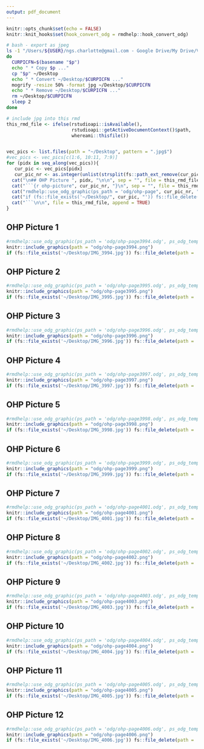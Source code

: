 ```yaml
---
output: pdf_document
---
```


```r
knitr::opts_chunk$set(echo = FALSE)
knitr::knit_hooks$set(hook_convert_odg = rmdhelp::hook_convert_odg)
```

```bash
# bash - export as jpeg
ls -1 "/Users/${USER}/ngs.charlotte@gmail.com - Google Drive/My Drive/Vorlesung/LBG/FS2023/OHPL08"/* | while read p
do
  CURPICFN=$(basename "$p")
  echo " * Copy $p ..."
  cp "$p" ~/Desktop
  echo " * Convert ~/Desktop/$CURPICFN ..."
  mogrify -resize 50% -format jpg ~/Desktop/$CURPICFN
  echo " * Remove ~/Desktop/$CURPICFN ..."
  rm ~/Desktop/$CURPICFN
  sleep 2
done
```

```r
# include jpg into this rmd
this_rmd_file <- ifelse(rstudioapi::isAvailable(),
                        rstudioapi::getActiveDocumentContext()$path,
                        whereami::thisfile())


vec_pics <- list.files(path = "~/Desktop", pattern = ".jpg$")
#vec_pics <- vec_pics[c(1:6, 10:11, 7:9)]
for (pidx in seq_along(vec_pics)){
   cur_pic <- vec_pics[pidx]
   cur_pic_nr <- as.integer(unlist(strsplit(fs::path_ext_remove(cur_pic), "_"))[2])
  cat("\n## OHP Picture ", pidx, "\n\n", sep = "", file = this_rmd_file, append = TRUE)
  cat("```{r ohp-picture", cur_pic_nr, "}\n", sep = "", file = this_rmd_file, append = TRUE)
  cat("rmdhelp::use_odg_graphic(ps_path = 'odg/ohp-page", cur_pic_nr, ".odg', ps_odg_template = 'odg_draw_a4_portrait')\n", sep = "", file = this_rmd_file, append = TRUE)
  cat("if (fs::file_exists('~/Desktop/", cur_pic, "')) fs::file_delete(path = '~/Desktop/", cur_pic, "')\n", sep = "", file = this_rmd_file, append = TRUE)
  cat("```\n\n", file = this_rmd_file, append = TRUE)
}
```


## OHP Picture 1

```r
#rmdhelp::use_odg_graphic(ps_path = 'odg/ohp-page3994.odg', ps_odg_template = 'odg_draw_a4_portrait')
knitr::include_graphics(path = "odg/ohp-page3994.png")
if (fs::file_exists('~/Desktop/IMG_3994.jpg')) fs::file_delete(path = '~/Desktop/IMG_3994.jpg')
```


## OHP Picture 2

```r
#rmdhelp::use_odg_graphic(ps_path = 'odg/ohp-page3995.odg', ps_odg_template = 'odg_draw_a4_portrait')
knitr::include_graphics(path = "odg/ohp-page3995.png")
if (fs::file_exists('~/Desktop/IMG_3995.jpg')) fs::file_delete(path = '~/Desktop/IMG_3995.jpg')
```


## OHP Picture 3

```r
#rmdhelp::use_odg_graphic(ps_path = 'odg/ohp-page3996.odg', ps_odg_template = 'odg_draw_a4_portrait')
knitr::include_graphics(path = "odg/ohp-page3996.png")
if (fs::file_exists('~/Desktop/IMG_3996.jpg')) fs::file_delete(path = '~/Desktop/IMG_3996.jpg')
```


## OHP Picture 4

```r
#rmdhelp::use_odg_graphic(ps_path = 'odg/ohp-page3997.odg', ps_odg_template = 'odg_draw_a4_portrait')
knitr::include_graphics(path = "odg/ohp-page3997.png")
if (fs::file_exists('~/Desktop/IMG_3997.jpg')) fs::file_delete(path = '~/Desktop/IMG_3997.jpg')
```


## OHP Picture 5

```r
#rmdhelp::use_odg_graphic(ps_path = 'odg/ohp-page3998.odg', ps_odg_template = 'odg_draw_a4_portrait')
knitr::include_graphics(path = "odg/ohp-page3998.png")
if (fs::file_exists('~/Desktop/IMG_3998.jpg')) fs::file_delete(path = '~/Desktop/IMG_3998.jpg')
```


## OHP Picture 6

```r
#rmdhelp::use_odg_graphic(ps_path = 'odg/ohp-page3999.odg', ps_odg_template = 'odg_draw_a4_portrait')
knitr::include_graphics(path = "odg/ohp-page3999.png")
if (fs::file_exists('~/Desktop/IMG_3999.jpg')) fs::file_delete(path = '~/Desktop/IMG_3999.jpg')
```


## OHP Picture 7

```r
#rmdhelp::use_odg_graphic(ps_path = 'odg/ohp-page4001.odg', ps_odg_template = 'odg_draw_a4_portrait')
knitr::include_graphics(path = "odg/ohp-page4001.png")
if (fs::file_exists('~/Desktop/IMG_4001.jpg')) fs::file_delete(path = '~/Desktop/IMG_4001.jpg')
```


## OHP Picture 8

```r
#rmdhelp::use_odg_graphic(ps_path = 'odg/ohp-page4002.odg', ps_odg_template = 'odg_draw_a4_portrait')
knitr::include_graphics(path = "odg/ohp-page4002.png")
if (fs::file_exists('~/Desktop/IMG_4002.jpg')) fs::file_delete(path = '~/Desktop/IMG_4002.jpg')
```


## OHP Picture 9

```r
#rmdhelp::use_odg_graphic(ps_path = 'odg/ohp-page4003.odg', ps_odg_template = 'odg_draw_a4_portrait')
knitr::include_graphics(path = "odg/ohp-page4003.png")
if (fs::file_exists('~/Desktop/IMG_4003.jpg')) fs::file_delete(path = '~/Desktop/IMG_4003.jpg')
```


## OHP Picture 10

```r
#rmdhelp::use_odg_graphic(ps_path = 'odg/ohp-page4004.odg', ps_odg_template = 'odg_draw_a4_portrait')
knitr::include_graphics(path = "odg/ohp-page4004.png")
if (fs::file_exists('~/Desktop/IMG_4004.jpg')) fs::file_delete(path = '~/Desktop/IMG_4004.jpg')
```


## OHP Picture 11

```r
#rmdhelp::use_odg_graphic(ps_path = 'odg/ohp-page4005.odg', ps_odg_template = 'odg_draw_a4_portrait')
knitr::include_graphics(path = "odg/ohp-page4005.png")
if (fs::file_exists('~/Desktop/IMG_4005.jpg')) fs::file_delete(path = '~/Desktop/IMG_4005.jpg')
```


## OHP Picture 12

```r
#rmdhelp::use_odg_graphic(ps_path = 'odg/ohp-page4006.odg', ps_odg_template = 'odg_draw_a4_portrait')
knitr::include_graphics(path = "odg/ohp-page4006.png")
if (fs::file_exists('~/Desktop/IMG_4006.jpg')) fs::file_delete(path = '~/Desktop/IMG_4006.jpg')
```
            
